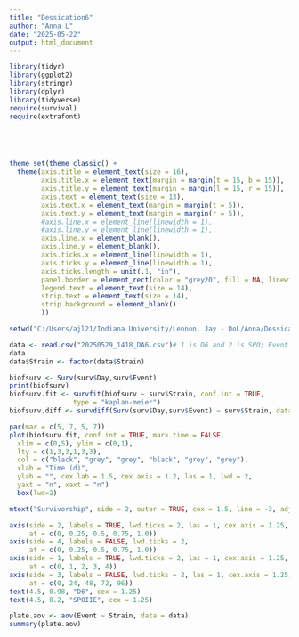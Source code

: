 ```yaml
---
title: "Dessication6"
author: "Anna L"
date: "2025-05-22"
output: html_document
---
```


```r
library(tidyr)
library(ggplot2)
library(stringr)
library(dplyr)
library(tidyverse)
require(survival)
require(extrafont)





theme_set(theme_classic() +
  theme(axis.title = element_text(size = 16),
        axis.title.x = element_text(margin = margin(t = 15, b = 15)),
        axis.title.y = element_text(margin = margin(l = 15, r = 15)),
        axis.text = element_text(size = 13),
        axis.text.x = element_text(margin = margin(t = 5)),
        axis.text.y = element_text(margin = margin(r = 5)),
        #axis.line.x = element_line(linewidth = 1),
        #axis.line.y = element_line(linewidth = 1),
        axis.line.x = element_blank(),
        axis.line.y = element_blank(),
        axis.ticks.x = element_line(linewidth = 1),
        axis.ticks.y = element_line(linewidth = 1),
        axis.ticks.length = unit(.1, "in"),
        panel.border = element_rect(color = "grey20", fill = NA, linewidth = 1.5),
        legend.text = element_text(size = 14),
        strip.text = element_text(size = 14),
        strip.background = element_blank()
        ))
```

```r
setwd("C:/Users/ajl21/Indiana University/Lennon, Jay - DoL/Anna/Dessication_assay/Survivorship")

data <- read.csv("20250529_1418_DA6.csv")# 1 is D6 and 2 is SPO; Event - 0 if lived 1 if died
data
data$Strain <- factor(data$Strain) 

```

```r
biofsurv <- Surv(surv$Day,surv$Event)
print(biofsurv)
biofsurv.fit <- survfit(biofsurv ~ surv$Strain, conf.int = TRUE, 
                type = "kaplan-meier")
biofsurv.diff <- survdiff(Surv(surv$Day,surv$Event) ~ surv$Strain, data = surv)
```

```r
par(mar = c(5, 7, 5, 7))
plot(biofsurv.fit, conf.int = TRUE, mark.time = FALSE,
  xlim = c(0,5), ylim = c(0,1),
  lty = c(1,3,3,1,3,3),
  col = c("black", "grey", "grey", "black", "grey", "grey"),
  xlab = "Time (d)",
  ylab = "", cex.lab = 1.5, cex.axis = 1.2, las = 1, lwd = 2,
  yaxt = "n", xaxt = "n")
  box(lwd=2)

mtext("Survivorship", side = 2, outer = TRUE, cex = 1.5, line = -3, adj = 0.5)

axis(side = 2, labels = TRUE, lwd.ticks = 2, las = 1, cex.axis = 1.25,
     at = c(0, 0.25, 0.5, 0.75, 1.0))
axis(side = 4, labels = FALSE, lwd.ticks = 2,
     at = c(0, 0.25, 0.5, 0.75, 1.0))
axis(side = 1, labels = TRUE, lwd.ticks = 2, las = 1, cex.axis = 1.25,
     at = c(0, 1, 2, 3, 4))
axis(side = 3, labels = FALSE, lwd.ticks = 2, las = 1, cex.axis = 1.25,
     at = c(0, 24, 48, 72, 96))
text(4.5, 0.98, "D6", cex = 1.25)
text(4.5, 0.2, "SPOIIE", cex = 1.25)
```

```r
plate.aov <- aov(Event ~ Strain, data = data)
summary(plate.aov)


```